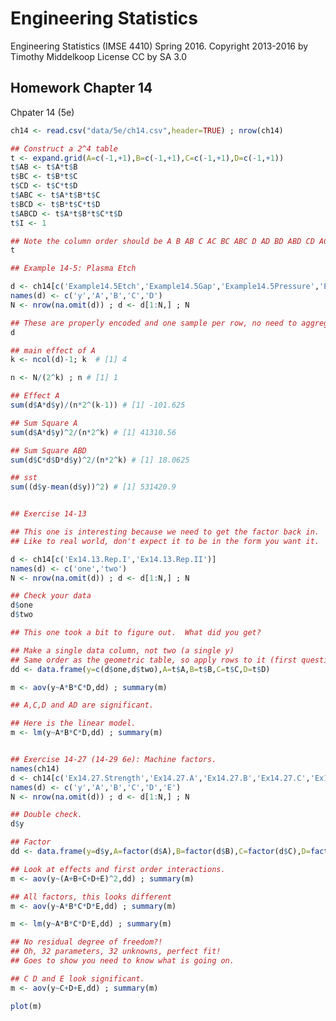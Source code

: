 # Engineering Statistics 
Engineering Statistics (IMSE 4410) Spring 2016. Copyright 2013-2016 by Timothy Middelkoop License CC by SA 3.0

## Homework Chapter 14

Chpater 14 (5e)

```r
ch14 <- read.csv("data/5e/ch14.csv",header=TRUE) ; nrow(ch14)

## Construct a 2^4 table
t <- expand.grid(A=c(-1,+1),B=c(-1,+1),C=c(-1,+1),D=c(-1,+1))
t$AB <- t$A*t$B
t$BC <- t$B*t$C
t$CD <- t$C*t$D
t$ABC <- t$A*t$B*t$C
t$BCD <- t$B*t$C*t$D
t$ABCD <- t$A*t$B*t$C*t$D
t$I <- 1

## Note the column order should be A B AB C AC BC ABC D AD BD ABD CD ACD BCD ABCD
t

## Example 14-5: Plasma Etch

d <- ch14[c('Example14.5Etch','Example14.5Gap','Example14.5Pressure','Example14.5C2F6','Example14.5Power')]
names(d) <- c('y','A','B','C','D')
N <- nrow(na.omit(d)) ; d <- d[1:N,] ; N

## These are properly encoded and one sample per row, no need to aggregate and use a table.
d

## main effect of A
k <- ncol(d)-1; k  # [1] 4

n <- N/(2^k) ; n # [1] 1

## Effect A
sum(d$A*d$y)/(n*2^(k-1)) # [1] -101.625

## Sum Square A
sum(d$A*d$y)^2/(n*2^k) # [1] 41310.56

## Sum Square ABD
sum(d$C*d$D*d$y)^2/(n*2^k) # [1] 18.0625

## sst
sum((d$y-mean(d$y))^2) # [1] 531420.9


## Exercise 14-13

## This one is interesting because we need to get the factor back in.
## Like to real world, don't expect it to be in the form you want it.

d <- ch14[c('Ex14.13.Rep.I','Ex14.13.Rep.II')]
names(d) <- c('one','two')
N <- nrow(na.omit(d)) ; d <- d[1:N,] ; N

## Check your data
d$one
d$two

## This one took a bit to figure out.  What did you get?

## Make a single data column, not two (a single y)
## Same order as the geometric table, so apply rows to it (first question)
dd <- data.frame(y=c(d$one,d$two),A=t$A,B=t$B,C=t$C,D=t$D)

m <- aov(y~A*B*C*D,dd) ; summary(m)

## A,C,D and AD are significant.

## Here is the linear model.
m <- lm(y~A*B*C*D,dd) ; summary(m)


## Exercise 14-27 (14-29 6e): Machine factors.
names(ch14)
d <- ch14[c('Ex14.27.Strength','Ex14.27.A','Ex14.27.B','Ex14.27.C','Ex14.27.D','Ex14.27.E')]
names(d) <- c('y','A','B','C','D','E')
N <- nrow(na.omit(d)) ; d <- d[1:N,] ; N

## Double check.
d$y

## Factor
dd <- data.frame(y=d$y,A=factor(d$A),B=factor(d$B),C=factor(d$C),D=factor(d$D),E=factor(d$E))

## Look at effects and first order interactions.
m <- aov(y~(A+B+C+D+E)^2,dd) ; summary(m)

## All factors, this looks different
m <- aov(y~A*B*C*D*E,dd) ; summary(m)

m <- lm(y~A*B*C*D*E,dd) ; summary(m)

## No residual degree of freedom?!
## Oh, 32 parameters, 32 unknowns, perfect fit!
## Goes to show you need to know what is going on.

## C D and E look significant.
m <- aov(y~C+D+E,dd) ; summary(m)

plot(m)

```
